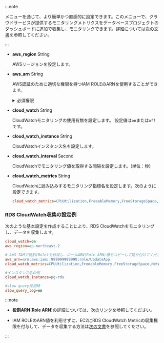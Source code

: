<InDoc product="postgresql,mysql,oracle,oracle-pro">

:::note

<Cmdname sid="side_dbCloudSetting" className="uitext" />メニューを通じて、より簡単かつ直感的に設定できます。このメニューで、クラウドサービスが提供するモニタリングメトリクスをデータベースプロジェクトのダッシュボードに追加で収集し、モニタリングできます。詳細については[次の文書](cloudsettings)を参照してください。

:::

</InDoc>

- **aws_region** <span class='type'>String</span>

  AWSリージョンを設定します。

- **aws_arn** <span class='type'>String</span>

  AWS認証のために適切な権限を持つIAM ROLEのARNを使用することができます。

  <details>

  <summary>必須権限</summary>

  ROLEには、次のアクセス権限(Policy)が必要です。

  | 権限                                | 権限内容                                |
  | --------------------------------- | ----------------------------------- |
  | rds:DescribeDBInstances           | インスタンスクラスの情報収集                      |
  | rds:DescribeDBClusters            | autoscale使用時クラスターから情報収集             |
  | rds:DescribeDBLogFiles            | CloudWatchログ収集                      |
  | rds:DownloadDBLogFilePortion      | CloudWatchログ収集                      |
  | ec2:DescribeInstanceTypes         | インスタンスクラスに対応するcpu数を収集               |
  | elasticache:DescribeCacheClusters | elasticacheを利用する場合時、インスタンスクラスの情報を収集 |
  | cloudwatch:ListMetrics            | CloudWatch指標一覧を収集                   |
  | cloudwatch:GetMetricStatistics    | CloudWatch指標から値を収集                  |
  | logs:DescribeLogStreams           | CloudWatchログ収集(掲示されたログ機能を使用する場合)    |
  | logs:GetLogEvents                 | CloudWatchログ収集(掲示されたログ機能を使用する場合)    |

  </details>

- **cloud_watch** <span class='type'>String</span>

  CloudWatchモニタリングの使用有無を設定します。 設定値は`on`または`off`です。

- **cloud_watch_instance** <span class='type'>String</span>

  CloudWatchインスタンス名を設定します。

- **cloud_watch_interval** <span class='type'>Second</span>

  CloudWatchでモニタリング値を取得する間隔を設定します。(単位：秒)

- **cloud_watch_metrics** <span class='type'>String</span>

  CloudWatchに読み込みするモニタリング指標名を設定します。次のように設定できます。

  ```ini
  cloud_watch_metrics=CPUUtilization,FreeableMemory,FreeStorageSpace,NetworkTransmitThroughput,NetworkReceiveThroughput
  ```

### RDS CloudWatch収集の設定例

次のような基本設定を作成することにより、RDS CloudWatchをモニタリングし、データを収集します。

```ini title='whatap.conf'
cloud_watch=on
aws_region=ap-northeast-2

# AWS IAMで役割(Role)を作成し、ロールARN(Role ARN)値をコピーして貼り付けてください。
aws_arn=arn:aws:iam::999999999999:role/UpdateApp
cloud_watch_metrics=CPUUtilization,FreeableMemory,FreeStorageSpace,NetworkTransmitThroughput,NetworkReceiveThroughput

#インスタンス名の例
cloud_watch_instance=pg-rds

#slow query使用時
slow_query_log=on
```

:::note

- **役割ARN**(**Role ARN**)の詳細については、[次のリンク](https://docs.aws.amazon.com/IAM/latest/UserGuide/tutorial_cross-account-with-roles.html)を参照してください。

- IAM ROLEのARN値を利用せずに、EC2にRDS CloudWatch Metricの収集権限を付与して、データを収集する方法は[次の文書](../reference/cloudwatch-metric-guide)を参照してください。

:::
